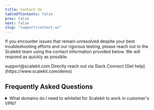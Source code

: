 ```yaml
---
title: Contact Us
tableOfContents: false
prev: false
next: false
slug: "support/contact-us"
---
```



If you encounter issues that remain unresolved despite your best troubleshooting efforts and our rigorous testing, please reach out to the Scalekit team using the contact information provided below. We will respond as quickly as possible.

<CardGrid>
  <Card title="Email" icon="open-book">
    support@scalekit.com
  </Card>
  <Card title="Slack Connect" icon="information">
    Directly reach out via Slack Connect
  </Card>
  <Card title="Schedule a call" icon="phone">
    [Get help](https://www.scalekit.com/demo)
  </Card>
</CardGrid>

## Frequently Asked Questions

<details>
<summary>What domains do I need to whitelist for Scalekit to work in customer's VPN?</summary>

**Required domains:**

| Domain | Purpose |
|--------|---------|
| `your-app.scalekit.com` | Your Scalekit environment URL (admin portal and authentication) |
| `cdn.scalekit.com` | Content delivery network for static assets |
| `docs.scalekit.com` | Documentation portal |
| `fonts.googleapis.com` | Font resources |

<Aside type="tip">
Replace `your-app.scalekit.com` with your actual Scalekit environment URL. You can find this in your Scalekit dashboard under Settings > API Config.
</Aside>

</details>
